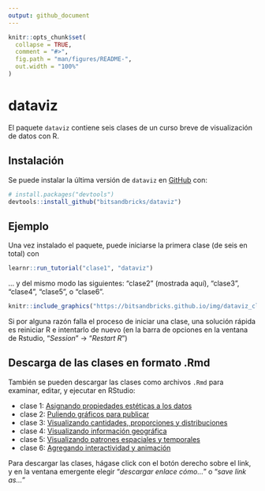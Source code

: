 ```yaml
---
output: github_document
---
```


<!-- README.md is generated from README.Rmd. Please edit that file -->

```r
knitr::opts_chunk$set(
  collapse = TRUE,
  comment = "#>",
  fig.path = "man/figures/README-",
  out.width = "100%"
)
```

# dataviz

<!-- badges: start -->
<!-- badges: end -->

El paquete `dataviz` contiene seis clases de un curso breve de visualización de datos con R.

## Instalación

Se puede instalar la última versión de `dataviz` en [GitHub](https://github.com/) con:

``` r
# install.packages("devtools")
devtools::install_github("bitsandbricks/dataviz")
```
## Ejemplo

Una vez instalado el paquete, puede iniciarse la primera clase (de seis en total) con

```r
learnr::run_tutorial("clase1", "dataviz")
```

... y del mismo modo las siguientes: "clase2" (mostrada aquí), "clase3", "clase4", "clase5", o "clase6".


```r
knitr::include_graphics("https://bitsandbricks.github.io/img/dataviz_clase_2.png")
```


Si por alguna razón falla el proceso de iniciar una clase, una solución rápida es reiniciar R e intentarlo de nuevo (en la barra de opciones en la ventana de Rstudio, "_Session_" -> "_Restart R_")


## Descarga de las clases en formato .Rmd

También se pueden descargar las clases como archivos `.Rmd` para examinar, editar, y ejecutar en RStudio:

* clase 1: [Asignando propiedades estéticas a los datos](https://raw.githubusercontent.com/bitsandbricks/dataviz/main/inst/tutorials/clase1/clase1.Rmd)
* clase 2: [Puliendo gráficos para publicar](https://raw.githubusercontent.com/bitsandbricks/dataviz/main/inst/tutorials/clase2/clase2.Rmd)
* clase 3: [Visualizando cantidades, proporciones y distribuciones](https://raw.githubusercontent.com/bitsandbricks/dataviz/main/inst/tutorials/clase3/clase3.Rmd)
* clase 4: [Visualizando información geográfica](https://raw.githubusercontent.com/bitsandbricks/dataviz/main/inst/tutorials/clase4/clase4.Rmd)
* clase 5: [Visualizando patrones espaciales y temporales](https://raw.githubusercontent.com/bitsandbricks/dataviz/main/inst/tutorials/clase5/clase5.Rmd)
* clase 6: [Agregando interactividad y animación](https://raw.githubusercontent.com/bitsandbricks/dataviz/main/inst/tutorials/clase6/clase6.Rmd)

Para descargar las clases, hágase click con el botón derecho sobre el link, y en la ventana emergente elegir "*descargar enlace cómo...*" o "*save link as...*" 
